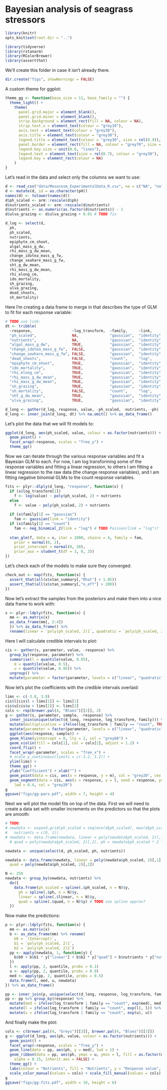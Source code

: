 # Bayesian analysis of seagrass stressors 

```r
library(knitr)
opts_knit$set(root.dir = "..") 
```

```r
library(tidyverse)
library(rstanarm)
library(RColorBrewer)
library(assertthat)
```

We'll create this folder in case it isn't already there. 

```r
dir.create("figs", showWarnings = FALSE)
```

A custom theme for ggplot:

```r
theme_gg <- function(base_size = 11, base_family = "") {
  theme_light() +
    theme(
      panel.grid.major = element_blank(),
      panel.grid.minor = element_blank(),
      strip.background = element_rect(fill = NA, colour = NA),
      strip.text.x = element_text(colour = "grey10"),
      axis.text = element_text(colour = "grey30"),
      axis.title = element_text(colour = "grey30"),
      legend.title = element_text(colour = "grey30", size = rel(0.9)),
      panel.border = element_rect(fill = NA, colour = "grey70", size = 1),
      legend.key.size = unit(0.8, "lines"),
      legend.text = element_text(size = rel(0.7), colour = "grey30"),
      legend.key = element_rect(colour = NA)
    )
}
```

Let's read in the data and select only the columns we want to use:

```r
d <- read_csv("data/Mesocosm_ExperimentalData_R.csv", na = c("NA", "na"))
d <- mutate(d, id = as.character(pH))
names(d) <- tolower(names(d))
d$ph_scaled <- arm::rescale(d$ph)
d$nutrients_scaled <- arm::rescale(d$nutrients)
d$nutrients <- as.numeric(as.factor(d$nutrients)) - 1
d$ulva_grazing <- d$ulva_grazing + 0.01 # TODO fix

d_log <- select(d, 
  ph,
  ph_scaled,
  nutrients,
  epiphyte_cm_shoot,
  algal_mass_g_dw,
  rhi_mass_g_dw_mean,
  change_idotea_mass_g_fw,
  change_seahare_mass_g_fw,
  sht_g_dw_mean,
  rhi_mass_g_dw_mean,
  rhi_elong_cm,
  ido_mortality,
  sh_grazing,
  ulva_grazing,
  dead_shoots,
  sh_mortality)
```

Here I'm creating a data frame to merge in that describes the type of GLM to fit for each response variable:

```r
# TODO use link:
dt <- tribble(
  ~response,                  ~log_transform,  ~family,     ~link,
  "ph_scaled",                NA,              "gaussian",  "identity",
  "nutrients",                NA,              "gaussian",  "identity",
  "algal_mass_g_dw",          TRUE,            "gaussian",  "identity",
  "change_idotea_mass_g_fw",  FALSE,           "gaussian",  "identity",
  "change_seahare_mass_g_fw", FALSE,           "gaussian",  "identity",
  "dead_shoots",              FALSE,           "count",     "log",
  "epiphyte_cm_shoot",        TRUE,            "gaussian",  "identity",
  "ido_mortality",            TRUE,            "gaussian",  "identity",
  "rhi_elong_cm",             TRUE,            "gaussian",  "identity",
  "rhi_mass_g_dw_mean",       TRUE,            "gaussian",  "identity",
  "rhi_mass_g_dw_mean",       TRUE,            "gaussian",  "identity",
  "sh_grazing",               TRUE,            "gaussian",  "identity",
  "sh_mortality",             FALSE,           "count",     "log",
  "sht_g_dw_mean",            TRUE,            "gaussian",  "identity",
  "ulva_grazing",             TRUE,            "gaussian",  "identity")

d_long <- gather(d_log, response, value, -ph_scaled, -nutrients, -ph)
d_long <- inner_join(d_long, dt) %>% na.omit() %>% as_data_frame()
```

Let's plot the data that we will fit models to:

```r
ggplot(d_long, aes(ph_scaled, value, colour = as.factor(nutrients))) + 
  geom_point() +
  facet_wrap(~response, scales = "free_y") +
  theme_gg()
```

Now we can iterate through the various response variables and fit a Bayesian GLM to each. For now, I am log transforming some of the response variables and fitting a linear regression, to others I am fitting a linear regression to the raw data (the change response variables), and I am fitting negative binomial GLMs to the count response variables.

```r
fits <- plyr::dlply(d_long, "response", function(x) {
  if (x$log_transform[1])
    f <- log(value) ~ poly(ph_scaled, 2) + nutrients
  else
    f <- value ~ poly(ph_scaled, 2) + nutrients
  
  if (x$family[1] == "gaussian")
    fam <- gaussian(link = "identity")
  if (x$family[1] == "count")
    fam <- neg_binomial_2(link = "log") # TODO Poisson(link = "log")?
    
  stan_glm(f, data = x, iter = 2000, chains = 4, family = fam,
    prior = normal(0, 2),
    prior_intercept = normal(0, 20),
    prior_aux = student_t(df = 3, 0, 3))
})
```

Let's check each of the models to make sure they converged:

```r
check_out <- map(fits, function(x) {
  assert_that(all(x$stan_summary[,"Rhat"] < 1.05))
  assert_that(all(x$stan_summary[,"n_eff"] > 200))
})
```

Now let's extract the samples from the posteriors and make them into a nice data frame to work with:

```r
s <- plyr::ldply(fits, function(x) {
  mm <- as.matrix(x)
  as_data_frame(mm[, 2:4])
  }) %>% as_data_frame() %>%
  rename(linear = `poly(ph_scaled, 2)1`, quadratic = `poly(ph_scaled, 2)2`)
```

Here I will calculate credible intervals to plot:

```r
cis <- gather(s, parameter, value, -response) %>% 
  group_by(response, parameter) %>% 
  summarise(l = quantile(value, 0.05),
    m = quantile(value, 0.5),
    u = quantile(value, 0.95)) %>% 
  ungroup() %>% 
  mutate(parameter = factor(parameter, levels = c("linear", "quadratic", "nutrients")))
```

Now let's plot the coefficients with the credible intervals overlaid:

```r
lims <- c(-3.8, 3.8)
cis$l[cis$l < lims[1]] <- lims[1]
cis$u[cis$u > lims[2]] <- lims[2]
cols <- rep(brewer.pal(4, "Blues")[[2]], 2)
g <- gather(s, parameter, sample, -response) %>%
  inner_join(unique(select(d_long, response, log_transform, family))) %>%
  mutate(multiplicative = ifelse(log_transform | family == "count", TRUE, FALSE)) %>%
  mutate(parameter = factor(parameter, levels = c("linear", "quadratic", "nutrients"))) %>%
  ggplot(aes(response, sample)) + 
  geom_hline(yintercept = 0, lty = 2, col = "grey60") +
  geom_violin(fill = cols[1], col = cols[2], adjust = 1.2) +
  coord_flip() +
  facet_wrap(~parameter, scales = "free_x") +
  # scale_y_continuous(limits = c(-3.2, 3.2)) +
  ylim(lims) +
  theme_gg() +
  ylab("Coefficient") + xlab("") +
  geom_point(data = cis, aes(x = response, y = m), col = "grey20", cex = 0.9) +
  geom_segment(data = cis, aes(x = response, y = l, xend = response, yend = u), 
    lwd = 0.4, col = "grey20")
g
ggsave("figs/gg-pars.pdf", width = 7, height = 4)
```

Next we will plot the model fits on top of the data. First we will need to create a data set with smaller increments on the predictors so that the plots are smooth:

```r
# TODO:
# newdata <- expand.grid(ph_scaled = seq(min(d$ph_scaled), max(d$ph_scaled), length.out = 200), 
#   nutrients = c(0, 1))
# newdata <- data.frame(newdata, linear = poly(newdata$ph_scaled, 2)[,1], 
  # quad = poly(newdata$ph_scaled, 2)[,2], ph = newdata$ph_scaled * 2 * sd(d$ph) + mean(d$ph))

newdata <- unique(select(d, ph_scaled, ph, nutrients))

newdata <- data.frame(newdata, linear = poly(newdata$ph_scaled, 2)[,1], 
  quad = poly(newdata$ph_scaled, 2)[,2])

N <- 250
newdata <- group_by(newdata, nutrients) %>%
  do({
    data.frame(ph_scaled = spline(.$ph_scaled, n = N)$y,
      ph = spline(.$ph, n = N)$y,
      linear = spline(.$linear, n = N)$y,
      quad = spline(.$quad, n = N)$y) # TODO use spline approx?
  })
```

Now make the predictions:

```r
p <- plyr::ldply(fits, function(x) {
  mm <- as.matrix(x)
  b <- as_data_frame(mm) %>% rename(
    b0 = `(Intercept)`,
    b1 = `poly(ph_scaled, 2)1`,
    b2 = `poly(ph_scaled, 2)2`)
  pp <- apply(newdata, 1, function(y) {
    b$b0 + b$b1 * y["linear"] + b$b2 * y["quad"] + b$nutrients * y["nutrients"]
  })
  l <- apply(pp, 2, quantile, probs = 0.1)
  u <- apply(pp, 2, quantile, probs = 0.9)
  med <- apply(pp, 2, quantile, probs = 0.5)
  data.frame(l, med, u, newdata)
}) %>% as_data_frame()

pp <- inner_join(p, unique(select(d_long, response, log_transform, family)))
pp <- pp %>% group_by(response) %>% 
  mutate(med = ifelse(log_transform | family == "count", exp(med), med)) %>% 
  mutate(l = ifelse(log_transform | family == "count", exp(l), l)) %>% 
  mutate(u = ifelse(log_transform | family == "count", exp(u), u))
```

And finally make the plot:

```r
cols <- c(brewer.pal(4, "Greys")[[3]], brewer.pal(4, "Blues")[[3]])
g <- ggplot(d_long, aes(ph, value, colour = as.factor(nutrients))) + 
  geom_point() +
  facet_wrap(~response, scales = "free_y") +
  geom_line(data = pp, aes(ph, y = med), lwd = 1) +
  geom_ribbon(data = pp, aes(ph, ymax = u, ymin = l, fill = as.factor(nutrients)), 
    alpha = 0.15, inherit.aes = FALSE) +
  theme_gg() +
  labs(colour = "Nutrients", fill = "Nutrients", y = "Response value", x = "pH") +
  scale_color_manual(values = cols) + scale_fill_manual(values = cols)
g
ggsave("figs/gg-fits.pdf", width = 10, height = 6)
```
